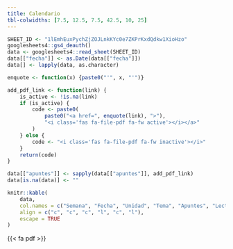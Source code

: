 ```yaml
---
title: Calendario
tbl-colwidths: [7.5, 12.5, 7.5, 42.5, 10, 25]
---
```


```r
SHEET_ID <- "1lEmhEuxPychZjZOJLnkKYc0e7ZKPrKxdQdkw1XioHzo"
googlesheets4::gs4_deauth()
data <- googlesheets4::read_sheet(SHEET_ID)
data[["fecha"]] <- as.Date(data[["fecha"]])
data[] <- lapply(data, as.character)
```


```r
enquote <- function(x) {paste0("'", x, "'")}

add_pdf_link <- function(link) {
    is_active <- !is.na(link)
    if (is_active) {
        code <- paste0(
            paste0("<a href=", enquote(link), ">"),
            "<i class='fas fa-file-pdf fa-fw active'></i></a>"
        )
    } else {
        code <- "<i class='fas fa-file-pdf fa-fw inactive'></i>"
    }
    return(code)
}

data[["apuntes"]] <- sapply(data[["apuntes"]], add_pdf_link)
data[is.na(data)] <- ""
```


```r
knitr::kable(
    data,
    col.names = c("Semana", "Fecha", "Unidad", "Tema", "Apuntes", "Lectura sugerida"),
    align = c("c", "c", "c", "l", "c", "l"),
    escape = TRUE
)
```

{{< fa pdf >}}

